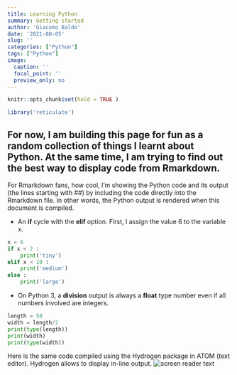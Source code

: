 ```yaml
---
title: Learning Python
summary: Getting started
author: 'Giacomo Baldo'
date: '2021-08-05'
slug: ''
categories: ["Python"]
tags: ["Python"]
image:
  caption: ''
  focal_point: ''
  preview_only: no
---
```

```r
knitr::opts_chunk$set(hold = TRUE ) 
```


```r
library('reticulate')
```

## For now, I am building this page for fun as a random collection of things I learnt about Python. At the same time, I am trying to find out the best way to display code from Rmarkdown.

For Rmarkdown fans, how cool, I'm showing the Python code and its output (the lines starting with ##) by including the code directly into the Rmarkdown file. In other words, the Python output is rendered when this document is compiled. 
&nbsp;  

 - An **if** cycle with the **elif** option. First, I assign the value 6 to the variable x.
```python
x = 6
if x < 2 :
    print('tiny')
elif x < 10 :
    print('medium')
else :
    print('large')
```

- On Python 3, a **division** output is always a **float** type number even if all numbers involved are integers. 
```python
length = 50
width = length/2
print(type(length))
print(width)
print(type(width))
```

Here is the same code compiled using the Hydrogen package in ATOM (text editor). Hydrogen allows to display in-line output. 
![screen reader text](division.png "Output using Hydrogen on Atom.")
